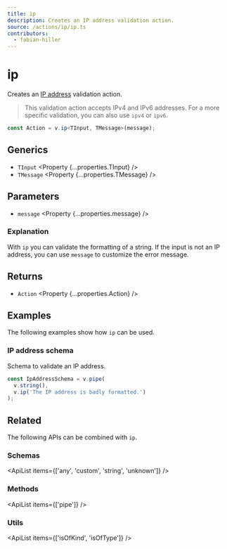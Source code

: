 ```yaml
---
title: ip
description: Creates an IP address validation action.
source: /actions/ip/ip.ts
contributors:
  - fabian-hiller
---
```



# ip

Creates an [IP address](https://en.wikipedia.org/wiki/IP_address) validation action.

> This validation action accepts IPv4 and IPv6 addresses. For a more specific validation, you can also use <Link href="../ipv4/">`ipv4`</Link> or <Link href="../ipv6/">`ipv6`</Link>.

```ts
const Action = v.ip<TInput, TMessage>(message);
```

## Generics

- `TInput` <Property {...properties.TInput} />
- `TMessage` <Property {...properties.TMessage} />

## Parameters

- `message` <Property {...properties.message} />

### Explanation

With `ip` you can validate the formatting of a string. If the input is not an IP address, you can use `message` to customize the error message.

## Returns

- `Action` <Property {...properties.Action} />

## Examples

The following examples show how `ip` can be used.

### IP address schema

Schema to validate an IP address.

```ts
const IpAddressSchema = v.pipe(
  v.string(),
  v.ip('The IP address is badly formatted.')
);
```

## Related

The following APIs can be combined with `ip`.

### Schemas

<ApiList items={['any', 'custom', 'string', 'unknown']} />

### Methods

<ApiList items={['pipe']} />

### Utils

<ApiList items={['isOfKind', 'isOfType']} />
